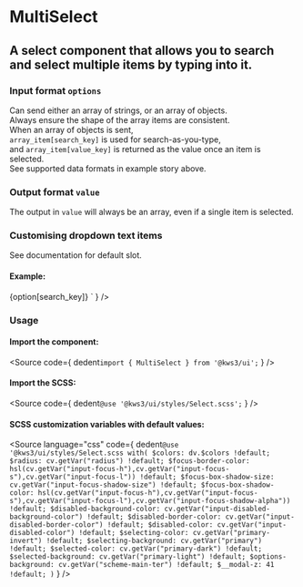 
<Version />

# MultiSelect
## A select component that allows you to search and select multiple items by typing into it.

<Meta of={Stories} />
<Canvas />
<Controls />

<div className="notification is-primary is-light">
  <div className="columns">
    <div className="column">
      <h3>Input format <code>options</code></h3>
      <div>Can send either an array of strings, or an array of objects.</div>
      <div>Always ensure the shape of the array items are consistent.</div>
      <div>When an array of objects is sent, </div>
      <div><code>array_item[search_key]</code> is used for search-as-you-type, </div>
      <div>and <code>array_item[value_key]</code> is returned as the value once an item is selected.</div>
      <div>See supported data formats in example story above.</div>
      <h3>Output format <code>value</code></h3>
      <div>The output in <code>value</code> will always be an array, even if a single item is selected.</div>
    </div>
    <div className="column">
    <h3>Customising dropdown text items</h3>
    <div>See documentation for default slot.</div>
    <h4>Example:</h4>
    <Source
  language="jsx"
  code={
    dedent`<MultiSelect
      ...other_options
      let:search_key 
      let:option>
      <span class="has-text-danger">
        {option[search_key]}
      </span>
    </MultiSelect>`
  }
/>
    </div>
  </div>
</div>

### Usage
#### Import the component:
<Source
  code={
    dedent`import { MultiSelect } from '@kws3/ui';`
  }
/>

#### Import the SCSS:
<Source
  code={
    dedent`@use '@kws3/ui/styles/Select.scss';`
  }
/>

#### SCSS customization variables with default values:
<Source
  language="css"
  code={
    dedent`
      @use '@kws3/ui/styles/Select.scss with(
        $colors: dv.$colors !default;
        $radius: cv.getVar("radius") !default;
        $focus-border-color: hsl(cv.getVar("input-focus-h"),cv.getVar("input-focus-s"),cv.getVar("input-focus-l")) !default;
        $focus-box-shadow-size: cv.getVar("input-focus-shadow-size") !default;
        $focus-box-shadow-color: hsl(cv.getVar("input-focus-h"),cv.getVar("input-focus-s"),cv.getVar("input-focus-l"),cv.getVar("input-focus-shadow-alpha")) !default;
        $disabled-background-color: cv.getVar("input-disabled-background-color") !default;
        $disabled-border-color: cv.getVar("input-disabled-border-color") !default;
        $disabled-color: cv.getVar("input-disabled-color") !default;
        $selecting-color: cv.getVar("primary-invert") !default;
        $selecting-background: cv.getVar("primary") !default;
        $selected-color: cv.getVar("primary-dark") !default;
        $selected-background: cv.getVar("primary-light") !default;
        $options-background: cv.getVar("scheme-main-ter") !default;
        $__modal-z: 41 !default;
      )
    `
  }
/>
